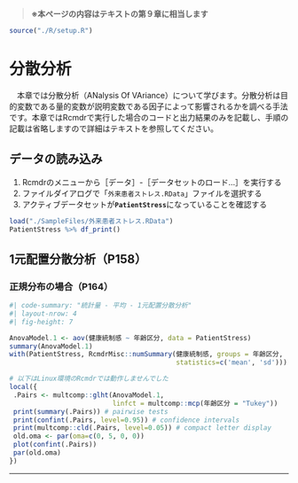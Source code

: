 > **※本ページの内容はテキストの第９章に相当します**

```r
source("./R/setup.R")
```


# 分散分析
　本章では分散分析（ANalysis Of VAriance）について学びます。分散分析は目的変数である量的変数が説明変数である因子によって影響されるかを調べる手法です。本章ではRcmdrで実行した場合のコードと出力結果のみを記載し、手順の記載は省略しますので詳細はテキストを参照してください。


:::{.callout-note collapse="false"}
## データの読み込み

1. Rcmdrのメニューから［データ］-［データセットのロード...］を実行する
1. ファイルダイアログで「`外来患者ストレス.RData`」ファイルを選択する
1. アクティブデータセットが**`PatientStress`**になっていることを確認する

:::

```r
load("./SampleFiles/外来患者ストレス.RData")
PatientStress %>% df_print()
```


## 1元配置分散分析（P158）

### 正規分布の場合（P164）

```r
#| code-summary: "統計量 - 平均 - 1元配置分散分析"
#| layout-nrow: 4
#| fig-height: 7

AnovaModel.1 <- aov(健康統制感 ~ 年齢区分, data = PatientStress)
summary(AnovaModel.1)
with(PatientStress, RcmdrMisc::numSummary(健康統制感, groups = 年齢区分,
                                          statistics=c('mean', 'sd')))

# 以下はLinux環境のRcmdrでは動作しませんでした
local({
 .Pairs <- multcomp::glht(AnovaModel.1,
                          linfct = multcomp::mcp(年齢区分 = "Tukey"))
 print(summary(.Pairs)) # pairwise tests
 print(confint(.Pairs, level=0.95)) # confidence intervals
 print(multcomp::cld(.Pairs, level=0.05)) # compact letter display
 old.oma <- par(oma=c(0, 5, 0, 0))
 plot(confint(.Pairs))
 par(old.oma)
})
```



---

